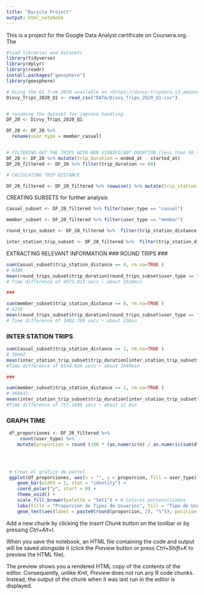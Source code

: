 ---
title: "Bycicle Project"
output: html_notebook
---

This is a project for the Google Data Analyst certificate on Coursera.org. The

```{r}

#load libraries and Datasets
library(tidyverse)
library(dplyr)
library(readr)
install.packages("geosphere")
library(geosphere)

# Using the Q1 from 2020 available on <https://divvy-tripdata.s3.amazonaws.com/index.html>
Divvy_Trips_2020_Q1 <- read_csv("DATA/Divvy_Trips_2020_Q1.csv")


# renaming the dataset for improve handling
DF_20 <- Divvy_Trips_2020_Q1

DF_20 <- DF_20 %>% 
  rename(user_type = member_casual)


# FILTERING OUT THE TRIPS WITH NON SIGNIFICANT DURATION (less than 60 seconds)
DF_20 <- DF_20 %>% mutate(trip_duration = ended_at - started_at)
DF_20_filtered <- DF_20 %>% filter(trip_duration >= 60) 

# CALCULATING TRIP DISTANCE

DF_20_filtered <- DF_20_filtered %>% rowwise() %>% mutate(trip_station_distance = distm (c(start_lat, start_lng), c(end_lat, end_lng), fun = distHaversine) )

```

CREATING SUBSETS for further analysis

```{r}

Casual_subset <- DF_20_filtered %>% filter(user_type == "casual")

member_subset <- DF_20_filtered %>% filter(user_type == "member")

round_trips_subset <- DF_20_filtered %>%  filter(trip_station_distance == 0)

inter_station_trip_subset <- DF_20_filtered %>%  filter(trip_station_distance >= 1)
```

EXTRACTING RELEVANT INFORMATION 
\### ROUND TRIPS \###

```{r}
            
sum(Casual_subset$trip_station_distance == 0, rm.na=TRUE )
# 6489
mean(round_trips_subset$trip_duration[round_trips_subset$user_type == "casual"])
# Time difference of 4571.013 secs ~ about 1h16min

###

sum(member_subset$trip_station_distance == 0, rm.na=TRUE )
# 6258
mean(round_trips_subset$trip_duration[round_trips_subset$user_type == "member"])
# Time difference of 1402.789 secs ~ about 23min

```

### INTER STATION TRIPS ###

```{r}
sum(Casual_subset$trip_station_distance >= 1, rm.na=TRUE )
# 38042
mean(inter_station_trip_subset$trip_duration[inter_station_trip_subset$user_type == "casual"])
#Time difference of 6544.039 secs ~ about 1h49min

###

sum(member_subset$trip_station_distance >= 1, rm.na=TRUE )
# 368431
mean(inter_station_trip_subset$trip_duration[inter_station_trip_subset$user_type == "member"])
#Time difference of 757.1886 secs ~ about 12 min
```

### GRAPH TIME ###

```{r}

 df_proporciones <- DF_20_filtered %>%
     count(user_type) %>%
    mutate(proporcion = round (100 * (as.numeric(n) / as.numeric(sum(df_proporciones$n))),2)) 
  



 # Crear el gráfico de pastel
 ggplot(df_proporciones, aes(x = "", y = proporcion, fill = user_type)) +
    geom_bar(width = 1, stat = "identity") +
    coord_polar("y", start = 0) +
    theme_void() +
    scale_fill_brewer(palette = "Set1") + # Colores personalizados
    labs(title = "Proporción de Tipos de Usuarios", fill = "Tipo de Usuario") + theme(plot.title = element_text(hjust = 0.5)) +
    geom_text(aes(label = paste0(round(proporcion, 2), "%")), position = position_stack(vjust = 0.5))
```



Add a new chunk by clicking the *Insert Chunk* button on the toolbar or by pressing *Ctrl+Alt+I*.

When you save the notebook, an HTML file containing the code and output will be saved alongside it (click the *Preview* button or press *Ctrl+Shift+K* to preview the HTML file).

The preview shows you a rendered HTML copy of the contents of the editor. Consequently, unlike *Knit*, *Preview* does not run any R code chunks. Instead, the output of the chunk when it was last run in the editor is displayed.
